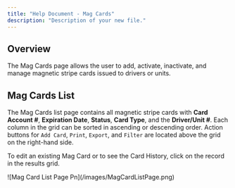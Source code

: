 ```yaml
---
title: "Help Document - Mag Cards"
description: "Description of your new file."
---
```


## Overview

The Mag Cards page allows the user to add, activate, inactivate, and manage magnetic stripe cards issued to drivers or units.

## Mag Cards List

The Mag Cards list page contains all magnetic stripe cards with **Card Account #**, **Expiration Date**, **Status**, **Card Type**, and the **Driver/Unit #**. Each column in the grid can be sorted in ascending or descending order. Action buttons for `Add Card`, `Print`, `Export`, and `Filter` are located above the grid on the right-hand side.

To edit an existing Mag Card or to see the Card History, click on the record in the results grid.

<Frame>
  ![Mag Card List Page Pn](/images/MagCardListPage.png)
</Frame>